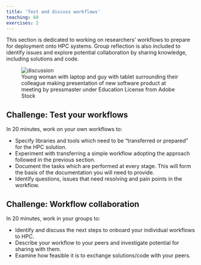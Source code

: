 ```yaml
---
title: 'Test and discuss workflows'
teaching: 60
exercises: 2
---
```


This section is dedicated to working on researchers’ workflows to prepare for deployment onto HPC systems. Group reflection is also included to identify issues and explore potential collaboration by sharing knowledge, including solutions and code. 

![Young woman with laptop and guy with tablet surrounding their colleague making presentation of new software product at meeting by pressmaster under Education License from Adobe Stock](../episodes/fig/discussion.jpeg){alt="discussion"}


::: challenge
## Challenge: Test your workflows

In 20 minutes, work on your own workflows to: 

- Specify libraries and tools which need to be “transferred or prepared” for the HPC solution. 
- Experiment with transferring a simple workflow adopting the approach followed in the previous section. 
- Document the tasks which are performed at every stage. This will form the basis of the documentation you will need to provide. 
- Identify questions, issues that need resolving and pain points in the workflow. 

:::

::: challenge
## Challenge: Workflow collaboration

In 20 minutes, work in your groups to: 

- Identify and discuss the next steps to onboard your individual workflows to HPC. 
- Describe your workflow to your peers and investigate potential for sharing with them. 
- Examine how feasible it is to exchange solutions/code with your peers.  

:::
